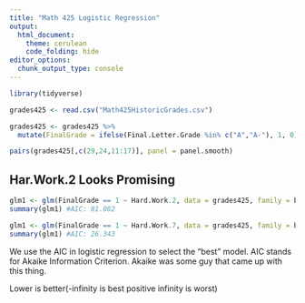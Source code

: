 ```yaml
---
title: "Math 425 Logistic Regression"
output: 
  html_document:
    theme: cerulean
    code_folding: hide
editor_options: 
  chunk_output_type: console
---
```



```r
library(tidyverse)

grades425 <- read.csv("Math425HistoricGrades.csv")
```

```r

grades425 <- grades425 %>% 
  mutate(FinalGrade = ifelse(Final.Letter.Grade %in% c("A","A-"), 1, 0))

pairs(grades425[,c(29,24,11:17)], panel = panel.smooth)

```

## Har.Work.2 Looks Promising

```r

glm1 <- glm(FinalGrade == 1 ~ Hard.Work.2, data = grades425, family = binomial)
summary(glm1) #AIC: 81.082

glm1 <- glm(FinalGrade == 1 ~ Hard.Work.7, data = grades425, family = binomial)
summary(glm1) #AIC: 26.343

```

We use the AIC in logistic regression to select the "best" model. AIC stands for Akaike Information Criterion. Akaike was some guy that came up with this thing.

Lower is better(-infinity is best positive infinity is worst)










